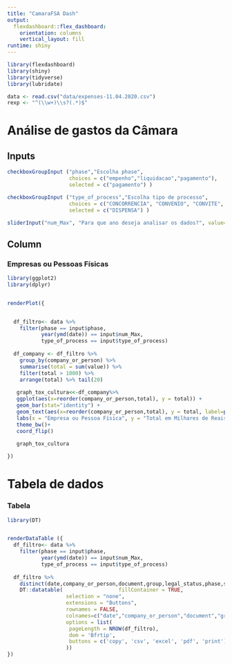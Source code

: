 ```yaml
---
title: "CamaraFSA Dash"
output: 
  flexdashboard::flex_dashboard:
    orientation: columns
    vertical_layout: fill
runtime: shiny
---
```


```r
library(flexdashboard)
library(shiny)
library(tidyverse)
library(lubridate)

data <- read.csv("data/expenses-11.04.2020.csv")
rexp <- "^(\\w+)\\s?(.*)$"


```


Análise de gastos da Câmara
===================================== 


Inputs {.sidebar data-width=200}
-----------------------------------------------------------------------

```r

checkboxGroupInput ("phase","Escolha phase", 
                    choices = c("empenho","liquidacao","pagamento"),
                    selected = c("pagamento") )

checkboxGroupInput ("type_of_process","Escolha tipo de processo", 
                    choices = c("CONCORRENCIA", "CONVENIO", "CONVITE", "DISPENSA", "INEXIGIBILIDADE", "ISENTO", "PREGAO", "TOMADA DE PRECO"),
                    selected = c("DISPENSA") )

sliderInput("num_Max", "Para que ano deseja analisar os dados?", value=2020, min=2010, max = 2020) 


```


Column 
-----------------------------------------------------------------------

### Empresas ou Pessoas Físicas


```r
library(ggplot2)
library(dplyr)


renderPlot({


  df_filtro<- data %>% 
    filter(phase == input$phase, 
           year(ymd(date)) == input$num_Max,
           type_of_process == input$type_of_process) 
  
  df_company <- df_filtro %>% 
    group_by(company_or_person) %>% 
    summarise(total = sum(value)) %>% 
    filter(total > 1000) %>%
    arrange(total) %>% tail(20)
   
   graph_tox_cultura<<-df_company%>%
   ggplot(aes(x=reorder(company_or_person,total), y = total)) +
   geom_bar(stat="identity") +
   geom_text(aes(x=reorder(company_or_person,total), y = total, label=paste0(round(total/1000),"K"), hjust=0))+
   labs(x = "Empresa ou Pessoa Física", y = "Total em Milhares de Reais", title = paste(input$phase,input$type_of_process,sep="-"), subtitle = paste("Ano",input$num_Max))+
   theme_bw()+
   coord_flip()
   
   graph_tox_cultura

})
```


Tabela de dados
===================================== 

### Tabela

```r
library(DT)


renderDataTable ({
  df_filtro<- data %>% 
    filter(phase == input$phase, 
           year(ymd(date)) == input$num_Max,
           type_of_process == input$type_of_process) 
  
  df_filtro %>%
    distinct(date,company_or_person,document,group,legal_status,phase,subgroup,type_of_process,value)%>%
    DT::datatable(                  fillContainer = TRUE,
                   selection = "none",
                   extensions = "Buttons", 
                   rownames = FALSE, 
                   colnames=c("date","company_or_person","document","group","legal_status","phase","subgroup","type_of_process","value"),
                   options = list(
                    pageLength = NROW(df_filtro),
                    dom = 'Bfrtip',
                    buttons = c('copy', 'csv', 'excel', 'pdf', 'print')
                   ))
})



```


